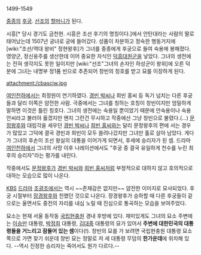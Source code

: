 1499-1549

[[중종]]의 [[후궁]]. [[선조]]의 [[할머니]]가 된다.

시흥[* 당시 경기도 금천현. 시흥은 조선 후기의 명칭이다.]에서 안탄대라는 사람의 딸로 태어났는데 1507년 궁녀로 궁에 들어갔다. 성품이 차분하고 정숙한 행동거지에 [wiki:"조선/역대 왕비" 정현왕후]가 그녀를 중종에게 후궁으로 들여 숙용에 봉해졌다. 영양군, 정신옹주를 생산한데 이어 중요한 자식인 [[덕흥대원군]]을 낳았다. 그녀의 생전에는 전혀 생각지도 못한 일이지만 [wiki:"선조"그녀의 손자인 하성군이 왕위]에 오른 덕분에 그녀는 내명부 정1품 빈으로 추존되어 창빈의 칭호를 받고 묘를 이장하게 된다.

attachment:/cbascjw.jpg

[[여인천하]]에서는 최정원이 연기하였다. [[경빈 박씨]]나 희빈 홍씨 등 독기 넘치는 다른 후궁들과 달리 이쪽은 얌전한 사람. 극중에서는 그녀를 칭하는 호칭이 창빈이지만 엄밀하게 말하면 이것은 틀린 칭호다. 그녀의 생전에는 숙용일 뿐이었기 때문에 안숙용이나 숙용 안씨라고 불러야 옳겠지만 왠지 그런건 무시하고 작중에선 그냥 창빈으로 불렸다.(...) [[문정왕후]]와 대립각을 세우던 [[경빈 박씨]]나 [[희빈 홍씨]]와는 달리 문정왕후의 편에 서는 경우가 많았고 그덕에 결국 경빈과 희빈이 모두 쓸려나갔지만 그녀만 홀로 살아 남았다. 게다가 그녀의 후손이 조선 왕실의 대통을 이어가게 되면서, 후세에 승리자가 된 셈. 드라마 [[여인천하]]에서 그녀의 사망 이후 나레이션에서도 "후궁 중 결국 유일하게 천수를 누린 최후의 승리자"라는 평가를 내린다.

작중에서도 [[문정왕후]]가 [[경빈 박씨]]와 [[희빈 홍씨]]처럼 부정적으로 대하지 않고 호의적으로 대하는 모습으로 많이 나온다.

[[KBS]] [[드라마]] [[조광조]]에서는 역시 ~~존재감은 없지만~~ 얌전한 이미지로 묘사되었다. 후궁 시절부터 [[장경왕후]]와 친했던 것으로 나온다. 장경왕후가 승하할 때 다른 후궁들이 겉으로는 울면서도 중전의 자리를 내심 노릴 때 진심으로 통곡하는 모습을 보여주었다.

묘소는 현재 서울 동작동 [[국립현충원]] 경내 후방에 있다. 재미있게도 그녀의 묘소 주변에는 [[이승만]] 대통령, [[박정희]] 대통령, [[김대중]] 대통령의 묘가 있어서 '''주변에 대한민국의 대통령들을 거느리고 잠들어 있는 셈'''이다(!). 창빈의 묘를 가 보려면 국립현충원 대통령 묘소 쪽으로 가면 찾기 쉬운데 창빈 묘는 정말로 저 세 대통령 무덤의 '''한가운데'''에 위치해 있다. --역시 진정한 승리자는 죽어서도 뭔가 다르다.--
